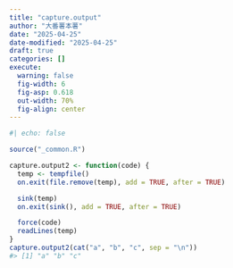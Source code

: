 ```yaml
---
title: "capture.output"
author: "大番薯本薯"
date: "2025-04-25"
date-modified: "2025-04-25"
draft: true
categories: []
execute:
  warning: false
  fig-width: 6
  fig-asp: 0.618
  out-width: 70%
  fig-align: center
---
```


```r
#| echo: false

source("_common.R")
```

```r
capture.output2 <- function(code) {
  temp <- tempfile()
  on.exit(file.remove(temp), add = TRUE, after = TRUE)

  sink(temp)
  on.exit(sink(), add = TRUE, after = TRUE)

  force(code)
  readLines(temp)
}
capture.output2(cat("a", "b", "c", sep = "\n"))
#> [1] "a" "b" "c"
```